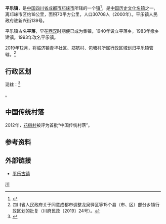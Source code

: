 {{中国乡级行政区
|景观照片文件名 = 
|景观照片描述 = 
|汉语拼音 = 
|其他语言 = 
|其他语言名称 = 
|旧称 = 
|地名出处 = 
|位置图文件名 = 
|位置图描述 = 
|自定义图片= 
|建置时间 = 
|政府驻地 = 
|毗邻 = 
|总面积 = 
|总人口 = 
|总人口年份 = 
|户籍人口 = 
|户籍人口年份 = 
|常住人口 = 
|常住人口年份 = 
|人口密度 = 
|GDP = 
|GDP年份 = 
|邮政编码 = 
|电话区号 = 28
|官方网站 = 
|网站名称 = 
|51/01/83/104/000}}

'''平乐镇'''，是[[中国|中国]][[四川省|四川省]][[成都市|成都市]][[邛崃市|邛崃市]]所辖的一个[[镇|镇]]<ref>{{PRC admin/ref sgc|{{PRC admin/parent|51/01/83/104/000}}}}</ref>，是[[中国历史文化名镇|中国历史文化名镇]]之一，离邛崃市区约18公里，面积70平方公里，人口30708人（2000年）。平乐镇人民政府驻新兴街139号。

平乐镇古名'''平落'''，早在[[西汉|西汉]]时期便已成为集镇，1940年设立平落乡，1983年撤乡建镇，1993年改名平乐镇。

2019年12月，将临济镇青华社区、郑航村、包塘村所属行政区域划归平乐镇管辖。<ref>四川省人民政府关于同意成都市调整龙泉驿区等15个县（市、区）部分乡镇行政区划的批复（川府民政〔2019〕24号）。</ref>

==行政区划==
现辖：<ref>{{PRC admin/ref sgc|51/01/83/104/000}}</ref>

{{PRC admin/children|51/01/83/104/000}}。

==中国传统村落==
2012年，[[花楸村|花楸村]]被评为首批“中国传统村落”。

==参考资料==
{{reflist}}

==外部链接==
*[https://web.archive.org/web/20080908044023/http://www.plgz.com/ 平乐古镇]

{{PRC admin/navcat|51/01/83/104/000}}
{{中国历史文化名镇}}

[[Category:中国历史文化名镇|川]]